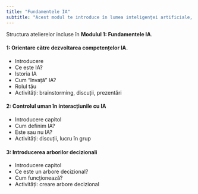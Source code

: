 ```yaml
---
title: "Fundamentele IA"
subtitle: "Acest modul te introduce în lumea inteligenței artificiale, explorând exemple de tehnologie, învățând despre algoritmi simpli și arbori de decizie și aprofundând principiile etice ale IA."
---
```



Structura atelierelor incluse în **Modulul 1: Fundamentele IA**.

::: {.grid}

::: {.g-col-4}
#### 1: Orientare către dezvoltarea competențelor IA.

<ul class="resource-list">
  <li><span>Introducere</span><a href="1_0.html" title="Vezi resursa"><i class="fa-solid fa-book-open-reader fa-lg"></i></a></li>
  <li><span>Ce este IA?</span><a href="1_1.html" title="Vezi resursa"><i class="fa-solid fa-book-open-reader fa-lg"></i></a></li>
  <li><span>Istoria IA</span><a href="1_2.html" title="Vezi resursa"><i class="fa-solid fa-book-open-reader fa-lg"></i></a></li>
  <li><span>Cum "învață" IA?</span><a href="1_3.html" title="Vezi resursa"><i class="fa-solid fa-book-open-reader fa-lg"></i></a></li>
  <li><span>Rolul tău</span><a href="1_4.html" title="Vezi resursa"><i class="fa-solid fa-book-open-reader fa-lg"></i></a></li>
  <li><span>Activități: brainstorming, discuții, prezentări</span><i class="fa-solid fa-people-group fa-lg" title="Activitate offline"></i></li>
</ul>

:::

::: {.g-col-4}
#### 2: Controlul uman în interacțiunile cu IA

<ul class="resource-list">
  <li><span>Introducere capitol</span><a href="2_0.html" title="Vezi resursa"><i class="fa-solid fa-book-open-reader fa-lg"></i></a></li>
  <li><span>Cum definim IA?</span><a href="2_1.html" title="Vezi resursa"><i class="fa-solid fa-book-open-reader fa-lg"></i></a></li>
  <li><span>Este sau nu IA?</span><a href="2_2.html" title="Vezi resursa"><i class="fa-solid fa-book-open-reader fa-lg"></i></a></li>
  <li><span>Activități: discuții, lucru în grup</span><i class="fa-solid fa-people-group fa-lg" title="Activitate offline"></i></li>
</ul>

:::

::: {.g-col-4}
#### 3: Introducerea arborilor decizionali

<ul class="resource-list">
  <li><span>Introducere capitol</span><a href="3_0.html" title="Vezi resursa"><i class="fa-solid fa-book-open-reader fa-lg"></i></a></li>
  <li><span>Ce este un arbore decizional?</span><a href="3_1.html" title="Vezi resursa"><i class="fa-solid fa-book-open-reader fa-lg"></i></a></li>
  <li><span>Cum funcționează?</span><a href="3_2.html" title="Vezi resursa"><i class="fa-solid fa-book-open-reader fa-lg"></i></a></li>
  <li><span>Activități: creare arbore decizional</span><i class="fa-solid fa-people-group fa-lg" title="Activitate offline"></i></li>
</ul>

:::

:::


